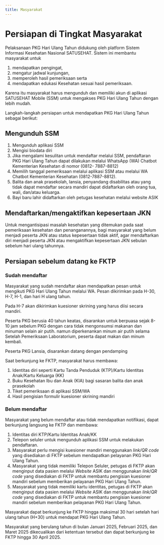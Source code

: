 ```yaml
---
title: Masyarakat
---
```

# Persiapan di Tingkat Masyarakat

Pelaksanaan PKG Hari Ulang Tahun didukung oleh platform Sistem Informasi Kesehatan Nasional SATUSEHAT. Sistem ini membantu masyarakat untuk 
1. mendapatkan pengingat, 
2. mengatur jadwal kunjungan, 
3. memperoleh hasil pemeriksaan serta 
4. mendapatkan edukasi Kesehatan sesuai hasil pemeriksaan. 

Karena itu masyarakat harus mengunduh dan memiliki akun di aplikasi SATUSEHAT Mobile (SSM) untuk mengakses PKG Hari Ulang Tahun dengan lebih mudah. 

Langkah-langkah persiapan untuk mendapatkan PKG Hari Ulang Tahun sebagai berikut:

## Mengunduh SSM
1. Mengunduh aplikasi SSM
2. Mengisi biodata diri
3. Jika mengalami kesulitan untuk mendaftar melalui SSM, pendaftaran PKG Hari Ulang Tahun dapat dilakukan melalui WhatsApp (WA) Chatbot Kementerian Kesehatan di nomor (0812- 7887-8812)
4. Memilih tanggal pemeriksaan melalui aplikasi SSM atau melalui WA Chatbot Kementerian Kesehatan (0812-7887-8812).
5. Balita dan anak prasekolah, lansia, penyandang disabilitas atau yang tidak dapat mendaftar secara mandiri dapat didaftarkan oleh orang tua, wali, dan/atau keluarga.
6. Bayi baru lahir didaftarkan oleh petugas kesehatan melalui website ASIK
## Mendaftarkan/mengaktifkan kepesertaan JKN

Untuk mengantisipasi masalah kesehatan yang ditemukan pada saat pemeriksaan kesehatan dan penanganannya, bagi masyarakat yang belum menjadi peserta JKN atau status kepesertaan tidak aktif, agar mendaftarkan diri menjadi peserta JKN atau mengaktifkan kepesertaan JKN sebulan sebelum hari ulang tahunnya.

## Persiapan sebelum datang ke FKTP
### Sudah mendaftar

Masyarakat yang sudah mendaftar akan mendapatkan pesan untuk mengikuti PKG Hari Ulang Tahun melalui WA. Pesan dikirimkan pada H-30, H-7, H-1, dan hari H ulang tahun.

Pada H-7 akan dikirimkan kuesioner skrining yang harus diisi secara mandiri.

Peserta PKG berusia 40 tahun keatas, disarankan untuk berpuasa sejak 8-10 jam sebelum PKG dengan cara tidak mengonsumsi makanan dan minuman selain air putih. namun diperkenankan minum air putih selama Setelah Pemeriksaan Laboratorium, peserta dapat makan dan minum kembali.

Peserta PKG Lansia, disarankan datang dengan pendamping

Saat berkunjung ke FKTP, masyarakat harus membawa:
1. Identitas diri seperti Kartu Tanda Penduduk (KTP)/Kartu Identitas Anak/Kartu Keluarga (KK)
2. Buku Kesehatan Ibu dan Anak (KIA) bagi sasaran balita dan anak prasekolah
3. Tiket pemeriksaan di aplikasi SSM/WA
4. Hasil pengisian formulir kuesioner skrining mandiri
### Belum mendaftar
Masyarakat yang belum mendaftar atau tidak mendapatkan notifikasi, dapat berkunjung langsung ke FKTP dan membawa:
1. Identitas diri KTP/Kartu Identitas Anak/KK
2. Telepon seluler untuk mengunduh aplikasi SSM untuk melakukan pendaftaran.
3. Masyarakat perlu mengisi kuesioner mandiri menggunakan _link/QR code_ yang disediakan di FKTP sebelum mendapatkan pelayanan PKG Hari Ulang Tahun.
4. Masyarakat yang tidak memiliki Telepon Seluler, petugas di FKTP akan menginput data pasien melalui _Website_ ASIK dan menggunakan _link_/_QR code_ yang disediakan di FKTP untuk membantu pengisian kuesioner mandiri sebelum memberikan pelayanan PKG Hari Ulang Tahun.
5. Masyarakat yang tidak memiliki kartu identitas, petugas di FKTP akan menginput data pasien melalui _Website_ ASIK dan menggunakan _link_/_QR code_ yang disediakan di FKTP untuk membantu pengisian kuesioner mandiri sebelum memberikan pelayanan PKG Hari Ulang Tahun.

Masyarakat dapat berkunjung ke FKTP hingga maksimal 30 hari setelah hari ulang tahun (H+30) untuk mendapat PKG Hari Ulang Tahun. 

Masyarakat yang berulang tahun di bulan Januari 2025, Februari 2025, dan Maret 2025 dikecualikan dari ketentuan tersebut dan dapat berkunjung ke FKTP hingga 30 April 2025.
